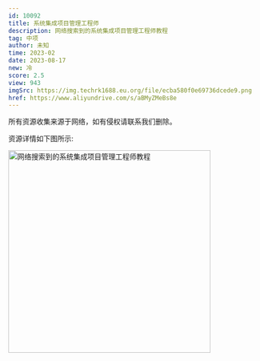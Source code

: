 ```yaml
---
id: 10092
title: 系统集成项目管理工程师
description: 网络搜索到的系统集成项目管理工程师教程
tag: 中项
author: 未知
time: 2023-02
date: 2023-08-17
new: 冷
score: 2.5
view: 943
imgSrc: https://img.techrk1688.eu.org/file/ecba580f0e69736dcede9.png
href: https://www.aliyundrive.com/s/aBMyZMeBs8e
---
```


<Callout type="danger">
  所有资源收集来源于网络，如有侵权请联系我们删除。
</Callout>

资源详情如下图所示:

<Image
  src="https://img.techrk1688.eu.org/file/2b1260860fc46613af789.png"
  height="404"
  width="auto"
  alt="网络搜索到的系统集成项目管理工程师教程"
  priority={true}
/>

